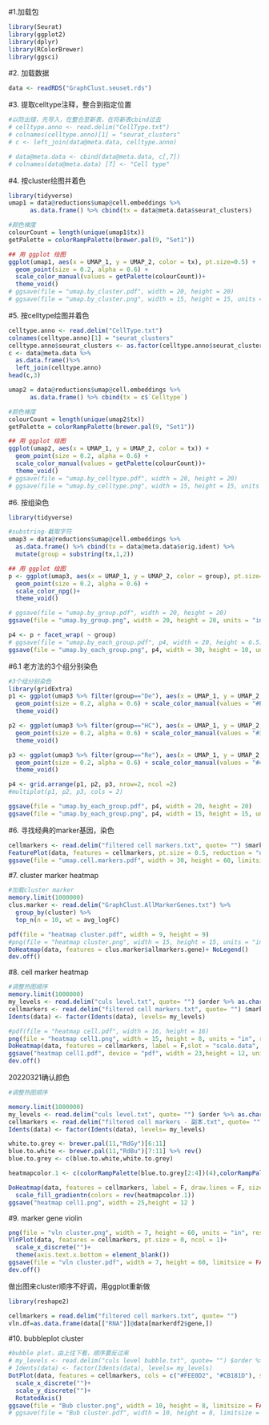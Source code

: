 #1.加载包
```{r message=FALSE, warning=FALSE}
library(Seurat)
library(ggplot2)
library(dplyr)
library(RColorBrewer)
library(ggsci)
```

#2. 加载数据
```{r}
data <- readRDS("GraphClust.seuset.rds")
```


#3. 提取celltype注释，整合到指定位置
```{r}
#以防出错，先导入，在整合至新表，在将新表cbind过去
# celltype.anno <- read.delim("CellType.txt")
# colnames(celltype.anno)[1] = "seurat_clusters"
# c <- left_join(data@meta.data, celltype.anno)

# data@meta.data <- cbind(data@meta.data, c[,7])
# colnames(data@meta.data) [7] <- "Cell type"
```

#4. 按cluster绘图并着色
```{r}
library(tidyverse)
umap1 = data@reductions$umap@cell.embeddings %>%
      as.data.frame() %>% cbind(tx = data@meta.data$seurat_clusters)

#颜色梯度
colourCount = length(unique(umap1$tx))
getPalette = colorRampPalette(brewer.pal(9, "Set1"))

## 用 ggplot 绘图
ggplot(umap1, aes(x = UMAP_1, y = UMAP_2, color = tx), pt.size=0.5) + 
  geom_point(size = 0.2, alpha = 0.6) + 
  scale_color_manual(values = getPalette(colourCount))+
  theme_void()
# ggsave(file = "umap.by_cluster.pdf", width = 20, height = 20)
# ggsave(file = "umap.by_cluster.png", width = 15, height = 15, units = "in", dpi = 300)
```
#5. 按celltype绘图并着色
```{r}
celltype.anno <- read.delim("CellType.txt")
colnames(celltype.anno)[1] = "seurat_clusters"
celltype.anno$seurat_clusters <- as.factor(celltype.anno$seurat_clusters)
c <- data@meta.data %>%
  as.data.frame()%>%
  left_join(celltype.anno)
head(c,3)

umap2 = data@reductions$umap@cell.embeddings %>%
      as.data.frame() %>% cbind(tx = c$`Celltype`)

#颜色梯度
colourCount = length(unique(umap2$tx))
getPalette = colorRampPalette(brewer.pal(9, "Set1"))

## 用 ggplot 绘图
ggplot(umap2, aes(x = UMAP_1, y = UMAP_2, color = tx)) + 
  geom_point(size = 0.2, alpha = 0.6) + 
  scale_color_manual(values = getPalette(colourCount))+
  theme_void()
# ggsave(file = "umap.by_celltype.pdf", width = 20, height = 20)
# ggsave(file = "umap.by_celltype.png", width = 15, height = 15, units = "in", dpi = 300)
```
#6. 按组染色
```{r}
library(tidyverse)

#substring-截取字符
umap3 = data@reductions$umap@cell.embeddings %>% 
  as.data.frame() %>% cbind(tx = data@meta.data$orig.ident) %>% 
  mutate(group = substring(tx,1,2))

## 用 ggplot 绘图
p <- ggplot(umap3, aes(x = UMAP_1, y = UMAP_2, color = group), pt.size=0.5) + 
  geom_point(size = 0.2, alpha = 0.6) + 
  scale_color_npg()+
  theme_void()

# ggsave(file = "umap.by_group.pdf", width = 20, height = 20)
ggsave(file = "umap.by_group.png", width = 20, height = 20, units = "in", dpi = 300)

p4 <- p + facet_wrap( ~ group)
# ggsave(file = "umap.by_each_group.pdf", p4, width = 20, height = 6.5)
ggsave(file = "umap.by_each_group.png", p4, width = 30, height = 10, units = "in", dpi = 300)
```

#6.1 老方法的3个组分别染色
```{r}
#3个组分别染色
library(gridExtra)
p1 <- ggplot(umap3 %>% filter(group=="De"), aes(x = UMAP_1, y = UMAP_2, color = group), pt.size=0.5) + 
  geom_point(size = 0.2, alpha = 0.6) + scale_color_manual(values = "#E41A1C")+
  theme_void()

p2 <- ggplot(umap3 %>% filter(group=="HC"), aes(x = UMAP_1, y = UMAP_2, color = group), pt.size=0.5) + 
  geom_point(size = 0.2, alpha = 0.6) + scale_color_manual(values = "#377EB8")+
  theme_void()

p3 <- ggplot(umap3 %>% filter(group=="Re"), aes(x = UMAP_1, y = UMAP_2, color = group), pt.size=0.5) + 
  geom_point(size = 0.2, alpha = 0.6) + scale_color_manual(values = "#4DAF4A")+
  theme_void()

p4 <- grid.arrange(p1, p2, p3, nrow=2, ncol =2)
#multiplot(p1, p2, p3, cols = 2)

ggsave(file = "umap.by_each_group.pdf", p4, width = 20, height = 20)
ggsave(file = "umap.by_each_group.png", p4, width = 15, height = 15, units = "in", dpi = 300)
```



#6. 寻找经典的marker基因，染色
```{r}
cellmarkers <- read.delim("filtered cell markers.txt", quote= "") $markers %>% as.character()
FeaturePlot(data, features = cellmarkers, pt.size = 0.5, reduction = "umap")
ggsave(file = "umap.cell.markers.pdf", width = 30, height = 60, limitsize = FALSE)
```



#7. cluster marker heatmap
```{r}
#加载cluster marker
memory.limit(1000000)
clus.marker <- read.delim("GraphClust.AllMarkerGenes.txt") %>%
  group_by(cluster) %>%
  top_n(n = 10, wt = avg_logFC)

pdf(file = "heatmap cluster.pdf", width = 9, height = 9)
#png(file = "heatmap cluster.png", width = 15, height = 15, units = "in", res = 300)
DoHeatmap(data, features = clus.marker$allmarkers.gene)+ NoLegend()
dev.off()
```

#8. cell marker heatmap
```{r}
#调整热图顺序
memory.limit(1000000)
my_levels <- read.delim("culs level.txt", quote= "") $order %>% as.character()
cellmarkers <- read.delim("filtered cell markers.txt", quote= "") $markers %>% as.character()
Idents(data) <- factor(Idents(data), levels= my_levels)

#pdf(file = "heatmap cell.pdf", width = 16, height = 16)
png(file = "heatmap cell1.png", width = 15, height = 8, units = "in", res = 300)
DoHeatmap(data, features = cellmarkers, label = F,slot = "scale.data", draw.lines = F, size = 5.5, hjust = 0) 
ggsave("heatmap cell1.pdf", device = "pdf", width = 23,height = 12, units = "cm" )
dev.off()
```

20220321确认颜色
```{r}
#调整热图顺序

memory.limit(1000000)
my_levels <- read.delim("culs level.txt", quote= "") $order %>% as.character()
cellmarkers <- read.delim("filtered cell markers - 副本.txt", quote= "") $markers %>% as.character()
Idents(data) <- factor(Idents(data), levels= my_levels)

white.to.grey <- brewer.pal(11,"RdGy")[6:11]
blue.to.white <- brewer.pal(11,"RdBu")[7:11] %>% rev()
blue.to.grey <- c(blue.to.white,white.to.grey)

heatmapcolor.1 <- c(colorRampPalette(blue.to.grey[2:4])(4),colorRampPalette(blue.to.grey[5:7])(9),colorRampPalette(blue.to.grey[8:10])(4)) 

DoHeatmap(data, features = cellmarkers, label = F, draw.lines = F, size = 5.5, hjust = 0)+
  scale_fill_gradientn(colors = rev(heatmapcolor.1))
ggsave("heatmap cell1.png", width = 25,height = 12 )
```


#9. marker gene violin
```{r}
png(file = "vln cluster.png", width = 7, height = 60, units = "in", res = 300)
VlnPlot(data, features = cellmarkers, pt.size = 0, ncol = 1)+ 
  scale_x_discrete("")+
  theme(axis.text.x.bottom = element_blank())
ggsave(file = "vln cluster.pdf", width = 7, height = 60, limitsize = FALSE)
dev.off()
```
做出图来cluster顺序不好调，用ggplot重新做
```{r}
library(reshape2)

cellmarkers = read.delim("filtered cell markers.txt", quote= "")
vln.df=as.data.frame(data[["RNA"]]@data[markerdf2$gene,])
```

#10. bubbleplot cluster
```{r}
#bubble plot，由上往下看，顺序要反过来
# my_levels <- read.delim("culs level bubble.txt", quote= "") $order %>% as.character()
# Idents(data) <- factor(Idents(data), levels= my_levels)
DotPlot(data, features = cellmarkers, cols = c("#FEE0D2", "#CB181D"), scale.min = 10) + 
  scale_x_discrete("")+
  scale_y_discrete("")+
  RotatedAxis()
ggsave(file = "Bub cluster.png", width = 10, height = 8, limitsize = FALSE)
# ggsave(file = "Bub cluster.pdf", width = 10, height = 8, limitsize = FALSE)
```


 


